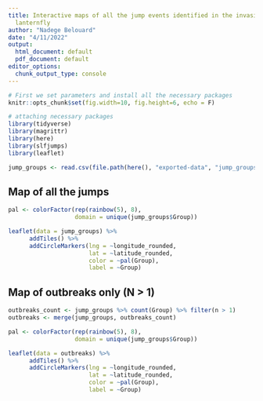 ```yaml
---
title: Interactive maps of all the jump events identified in the invasion of the spotted
  lanternfly
author: "Nadege Belouard"
date: "4/11/2022"
output:
  html_document: default
  pdf_document: default
editor_options:
  chunk_output_type: console
---
```


```r
# First we set parameters and install all the necessary packages
knitr::opts_chunk$set(fig.width=10, fig.height=6, echo = F)

# attaching necessary packages
library(tidyverse)
library(magrittr)
library(here)
library(slfjumps)
library(leaflet)

jump_groups <- read.csv(file.path(here(), "exported-data", "jump_groups.csv"))
```

## Map of all the jumps
```r
pal <- colorFactor(rep(rainbow(5), 8), 
                   domain = unique(jump_groups$Group))

leaflet(data = jump_groups) %>% 
      addTiles() %>% 
      addCircleMarkers(lng = ~longitude_rounded, 
                       lat = ~latitude_rounded, 
                       color = ~pal(Group), 
                       label = ~Group)  

```



## Map of outbreaks only (N > 1)
```r

outbreaks_count <- jump_groups %>% count(Group) %>% filter(n > 1)
outbreaks <- merge(jump_groups, outbreaks_count)

pal <- colorFactor(rep(rainbow(5), 8), 
                   domain = unique(jump_groups$Group))

leaflet(data = outbreaks) %>% 
      addTiles() %>% 
      addCircleMarkers(lng = ~longitude_rounded, 
                       lat = ~latitude_rounded, 
                       color = ~pal(Group), 
                       label = ~Group)  

```